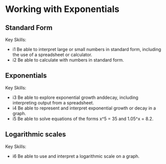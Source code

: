 # Working with Exponentials

## Standard Form

Key Skills:

- i1 Be able to interpret large or small numbers in standard form, including the use of a spreadsheet or calculator.
- i2 Be able to calculate with numbers in standard form.

## Exponentials

Key Skills:

- i3 Be able to explore exponential growth anddecay, including interpreting output from a spreadsheet.
- i4 Be able to represent and interpret exponential growth or decay in a graph.
- i5 Be able to solve equations of the forms x^5 = 35 and 1.05^x = 8.2.


## Logarithmic scales

Key Skills:

- i6 Be able to use and interpret a logarithmic scale on a graph.
